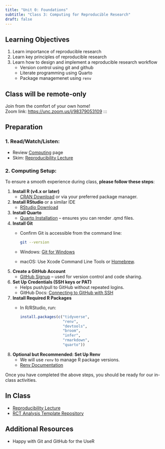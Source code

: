 ```yaml
---
title: "Unit 0: Foundations"
subtitle: "Class 3: Computing for Reproducible Research"
draft: false
---
```


## Learning Objectives

1.  Learn importance of reproducible research
2.  Learn key principles of reproducible research
3.  Learn how to design and implement a reproducible research workflow
    -   Version control using git and github
    -   Literate programming using Quarto
    -   Package managemenet using `renv`

## Class will be remote-only

Join from the comfort of your own home!\
Zoom link: <https://unc.zoom.us/j/98379053109>
:::

## Preparation

### 1. **Read/Watch/Listen**:

-   Review [Computing](computing.qmd) page
-   Skim: [Reproducibility Lecture](/unit-0/lec-0-3.qmd)

### 2. **Computing Setup**:

To ensure a smooth experience during class, **please follow these steps**:

1.  **Install R (v4.x or later)**
    -   [CRAN Download](https://cloud.r-project.org/) or via your preferred package manager.
2.  **Install RStudio** or a similar IDE
    -   [RStudio Download](https://posit.co/download/rstudio-desktop/)
3.  **Install Quarto**
    -   [Quarto Installation](https://quarto.org/docs/get-started/) – ensures you can render .qmd files.
4.  **Install Git**
    -   Confirm Git is accessible from the command line:

        ``` bash
        git --version
        ```

    -   Windows: [Git for Windows](https://git-scm.com/download/win)\

    -   macOS: Use Xcode Command Line Tools or [Homebrew](https://brew.sh/).
5.  **Create a GitHub Account**
    -   [GitHub Signup](https://github.com/) – used for version control and code sharing.
6.  **Set Up Credentials (SSH keys or PAT)**
    -   Helps push/pull to GitHub without repeated logins.\
    -   GitHub Docs: [Connecting to GitHub with SSH](https://docs.github.com/en/authentication/connecting-to-github-with-ssh)
7.  **Install Required R Packages**
    -   In R/RStudio, run:

        ``` r
        install.packages(c("tidyverse",
                           "renv",
                           "devtools",
                           "broom",
                           "infer",
                           "rmarkdown",
                           "quarto"))
        ```
8.  **Optional but Recommended: Set Up Renv**
    -   We will use `renv` to manage R package versions.\
    -   [Renv Documentation](https://rstudio.github.io/renv/articles/renv.html)

Once you have completed the above steps, you should be ready for our in-class activities.

## In Class

-   [Reproducibility Lecture](/unit-0/lec-0-3.qmd)
-   [RCT Analysis Template Repository](https://github.com/unc-hpm-quant/rct-analysis-template)

## Additional Resources

-   Happy with Git and GitHub for the UseR
